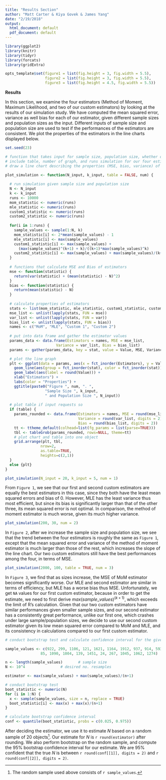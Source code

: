 ```yaml
---
title: "Results Section"
author: "Matt Carter & Kiya Govek & James Yang"
date: "2/19/2018"
output:
  html_document: default
  pdf_document: default
---
```


```r
library(ggplot2)
library(knitr)
library(tidyr)
library(forcats)
library(gridExtra)

opts_template$set(figure1 = list(fig.height = 3, fig.width = 5.5),
                  figure2 = list(fig.height = 3, fig.width = 5.5),
                  figure3 = list(fig.height = 4.5, fig.width = 5.5)) 
```


**Results**


In this section, we examine the four estimators (Method of Moment, Maximum Likelihood, and two of our custom estimators) by looking at the results of our simulation study. We have computed the mean squared error, variance as well bias for each of our estimator, given different sample sizes and population sizes as the input. Different inputs of sample size and population size are used to test if the performances of the estimators are consistent. We plot the properties of the estimators in the line charts displayed below.


```r
set.seed(23)

# function that takes input for sample size, population size, whether or not to 
# include table, number of graph, and runs simulation for our four estimators and
# draw a line chart describing the properties (MSE, bias, variance) of the estimators

plot_simulation <- function(N_input, k_input, table = FALSE, num) {
  
  # run simulation given sample size and population size
  N <- N_input
  k <- k_input
  runs <- 10000
  mom_statistic <- numeric(runs)
  mle_statistic <- numeric(runs)
  custom1_statistic <- numeric(runs)
  custom2_statistic <- numeric(runs)
  
  for(i in 1:runs) {
    sample_values <- sample(1:N, k)
    mom_statistic[i] <- 2*mean(sample_values) - 1
    mle_statistic[i] <- max(sample_values)
    custom1_statistic[i] <- max(sample_values) + 
      (max(sample_values)^(k+1) + k)/((k+1)*max(sample_values)^k)
    custom2_statistic[i] <- max(sample_values) + max(sample_values)/(k+1)
  }
  
  # functions that calculate MSE and Bias of estimators
  mse <- function(statistic) {
    return(var(statistic) + (mean(statistic) - N)^2)
  }
  bias <- function(statistic) {
    return(mean(statistic) - N)
  }
  
  # calculate properties of estimators
  stats <- list(mom_statistic, mle_statistic, custom1_statistic, custom2_statistic)
  mse_list <- unlist(lapply(stats, FUN = mse))
  var_list <- unlist(lapply(stats, FUN = var))
  bias_list <- unlist(lapply(stats, FUN = bias))
  names <- c("MoM", "MLE", "Custom 1", "Custom 2")
  
  # put into data frame and gather the estimator values
  params_data <- data.frame(Estimators = names, MSE = mse_list, 
                       Variance = var_list, Bias = bias_list)
  params <- gather(params_data, key = stat, value = Value, MSE, Variance, Bias)

  # plot the line graph
  plt <- ggplot(data = params, aes(x = fct_inorder(Estimators), y = Value)) +
    geom_line(aes(group = fct_inorder(stat), color = fct_inorder(stat))) + 
    geom_label(aes(label = round(Value))) +
    xlab("Estimators") +
    labs(color = "Properties") +
    ggtitle(paste0("Figure ", num, ". ",
                  "Sample Size ", k_input, 
                  " and Population Size ", N_input))
  
  # plot table if input requests so
  if (table) {
    params_rounded <- data.frame(Estimators = names, MSE = round(mse_list, digits = 2), 
                                 Variance = round(var_list, digits = 2), 
                                 Bias = round(bias_list, digits = 2))
    tt <- ttheme_default(colhead=list(fg_params = list(parse=TRUE)))
    tbl <- tableGrob(params_rounded, rows=NULL, theme=tt)
    # plot chart and table into one object
    grid.arrange(plt, tbl,
                nrow=2,
                as.table=TRUE,
                heights=c(2,1))
  }
  else {plt}
}
```


```r
plot_simulation(N_input = 20, k_input = 5, num = 1)
```

From `Figure 1`, we see that our first and second custom estimators are equally the best estimators in this case, since they both have the least mean squared errors and bias of 0. However, MLE has the least variance thus most efficient, but since its bias is significantly larger than that of the other three, its mean squared error is not optimal. In comparison, the method of moment estimator is much worse, given its much higher variance. 


```r
plot_simulation(200, 30, num = 2)
```

In `Figure 2`, after we increase the sample size and population size, we see that the trend between the four estimators is roughly the same as `Figure 1`, except that the mean squared error and variance of the method of moment estimator is much larger than those of the rest, which increases the slope of the line chart. Our two custom estimators still have the best performances among the four, in terms of MSE. 


```r
plot_simulation(2000, 100, table = TRUE, num = 3)
```

In `Figure 3`, we find that as sizes increase, the MSE of MoM estimator becomes significantly worse. Our MLE and second estimator are similar in terms of efficiency, but MLE has a worse bias thus MSE. Unfortunately, we get `NA` values for our first custom estimator, because in order to get the estimate, we need to first derive $max(sample\_values)^{(k+1)}$, which exceeds the limit of R's calculation. Given that our two custom estimators have similar performances given smaller sample sizes, and our second estimator has a consistently great performance, unlike our first one, which crashes under large sample/population sizes, we decide to use our second custom estimator given its low mean squared error compared to MoM and MLE, and its consistency in calculations compared to our first custom estimator. 


```r
# conduct bootstrap test and calculate confidence interval for the given sample

sample_values <- c(922, 299, 1106, 121, 1621, 1164, 1912, 937, 914, 593, 
                85, 1090, 1004, 139, 1451, 24, 267, 1045, 1062, 1274)

n <- length(sample_values)       # sample size
N <- 10^4                # desired no. resamples

estimator <- max(sample_values) + max(sample_values)/(n+1) 

# conduct bootstrap test
boot_statistic <- numeric(N)
for (i in 1:N) {
  x <- sample(sample_values, size = n, replace = TRUE)
  boot_statistic[i] <- max(x) + max(x)/(n+1)
}

# calculate bootstrap confidence interval
conf <- quantile(boot_statistic, probs = c(0.025, 0.975))
```

After deciding the estimator, we use it to estimate $N$ based on a random sample of 20 objects[^1]. Our estimate for $N$ is `r round(estimator)` after rounding. We also perform bootstrap on the random sample, and compute the 95% bootstrap confidence interval for our estimate. We are 95% confident that the true $N$ is between `r round(conf[[1]], digits = 2)` and `r round(conf[[2]], digits = 2)`. 

[^1]:
The random sample used above consists of `r sample_values`. 